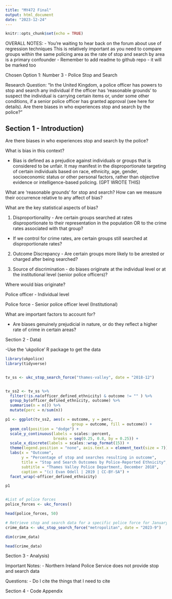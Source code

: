 ```yaml
---
title: "MY472 Final"
output: html_document
date: "2023-12-24"
---
```


```r
knitr::opts_chunk$set(echo = TRUE)
```

OVERALL NOTES:
- You're waiting to hear back on the forum about use of regression techniques
  This is relatively important as you need to compare groups within the same policing area as the rate of stop and search by     area is a primary confounder
- Remember to add readme to github repo - it will be marked too


Chosen Option 1: Number 3 - Police Stop and Search

Research Question:
“In the United Kingdom, a police officer has powers to stop and search any individual if the officer has ‘reasonable grounds’ to suspect the individual is carrying certain items or, under some other conditions, if a senior police officer has granted approval (see here for details). Are there biases in who experiences stop and search by the police?”

## Section 1 - Introduction)

Are there biases in who experiences stop and search by the police?

What is bias in this context?

- Bias is defined as a prejudice against individuals or groups that is considered to be unfair. It may manifest in the disproportionate targeting of certain individuals based on race, ethnicity, age, gender, socioeconomic status or other personal factors, rather than objective evidence or intelligence-based policing. (GPT WROTE THIS)

What are 'reasonable grounds' for stop and search? How can we measure their occurrence relative to any affect of bias?

What are the key statistical aspects of bias?

1) Disproportionality - Are certain groups searched at rates disproportionate to their representation in the population OR to the crime rates associated with that group?
- If we control for crime rates, are certain groups still searched at disproportionate rates?

2) Outcome Discrepancy - Are certain groups more likely to be arrested or charged after being searched?

3) Source of discrimination - do biases originate at the individual level or at the institutional level (senior police officers)?


Where would bias originate?

Police officer - Individual level

Police force - Senior police officer level (Institutional)


What are important factors to account for?

- Are biases genuinely prejudicial in nature, or do they reflect a higher rate of crime in certain areas?

Section 2 - Data)

-Use the 'ukpolice' R package to get the data

```r
library(ukpolice)
library(tidyverse)


tv_ss <- ukc_stop_search_force("thames-valley", date = "2018-12")


tv_ss2 <- tv_ss %>% 
  filter(!is.na(officer_defined_ethnicity) & outcome != "" ) %>%
  group_by(officer_defined_ethnicity, outcome) %>%
  summarise(n = n()) %>%
  mutate(perc = n/sum(n))

p1 <- ggplot(tv_ss2, aes(x = outcome, y = perc,
                             group = outcome, fill = outcome)) + 
  geom_col(position = "dodge") + 
  scale_y_continuous(labels = scales::percent,
                     breaks = seq(0.25, 0.8, by = 0.25)) + 
  scale_x_discrete(labels = scales::wrap_format(15)) + 
  theme(legend.position = "none", axis.text.x = element_text(size = 7)) + 
  labs(x = "Outcome", 
       y = "Percentage of stop and searches resulting in outcome",
       title = "Stop and Search Outcomes by Police-Reported Ethnicity",
       subtitle = "Thames Valley Police Department, December 2018",
       caption = "(c) Evan Odell | 2019 | CC-BY-SA") + 
  facet_wrap(~officer_defined_ethnicity)

p1


#List of police forces
police_forces <- ukc_forces()

head(police_forces, 50)

# Retrieve stop and search data for a specific police force for January 2021
crime_data <- ukc_stop_search_force("metropolitan", date = "2023-9")

dim(crime_data)

head(crime_data)

```




Section 3 - Analysis)



Important Notes:
- Northern Ireland Police Service does not provide stop and search data

Questions:
- Do I cite the things that I need to cite


Section 4 - Code Appendix




